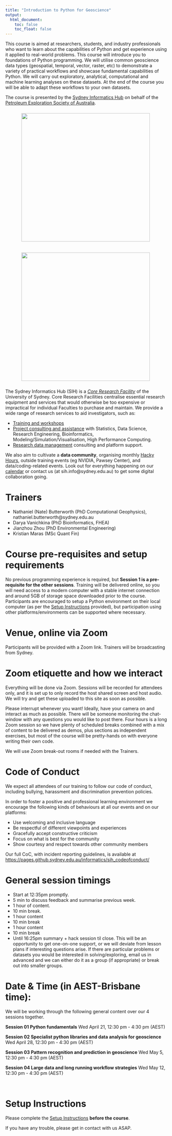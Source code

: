 ```yaml
---
title: "Introduction to Python for Geoscience"
output:
  html_document:
    toc: false
    toc_float: false
---
```



This course is aimed at researchers, students, and industry professionals who want to learn about the capabilities of Python and get experience using it applied to real-world problems. This course will introduce you to foundations of Python programming. We will utilise common geoscience data types (geospatial, temporal, vector, raster, etc) to demonstrate a variety of practical workflows and showcase fundamental capabilities of Python. We will carry out exploratory, analytical, computational and machine learning analyses on these datasets. At the end of the course you will be able to adapt these workflows to your own datasets. 

The course is presented by the <a href="https://www.sydney.edu.au/research/facilities/sydney-informatics-hub.html">Sydney Informatics Hub</a> on behalf of the <a href="https://pesa.com.au/events/pesa-qld-online-course-introduction-to-python-for-geoscience/">Petroleum Exploration Society of Australia</a>.

<figure>
  <img src="fig/pesa.jpg" style="margin:10px;width:400px"/>
</figure>

<figure>
  <img src="fig/SIH_logo.jpg" style="margin:10px;width:400px"/>
</figure>

The Sydney Informatics Hub (SIH) is a _[Core Research Facility](https://sydney.edu.au/research/facilities.html)_ of the University of Sydney. Core Research Facilities centralise essential research equipment and services that would otherwise be too expensive or impractical for individual Faculties to purchase and maintain. We provide a wide range of research services to aid investigators, such as:

* [Training and workshops](https://sydney.edu.au/research/facilities/sydney-informatics-hub/workshops-and-training.html)
* [Project consulting and assistance](https://sydney.edu.au/research/facilities/sydney-informatics-hub/project-support.html) with Statistics, Data Science, Research Engineering, Bioinformatics, Modeling/Simulation/Visualisation, High Performance Computing.
* [Research data management](https://sydney.edu.au/research/facilities/sydney-informatics-hub/digital-research-infrastructure.html) consulting and platform support.

We also aim to cultivate a **data community**, organising monthly [Hacky Hours](https://sydney.edu.au/research/facilities/sydney-informatics-hub/workshops-and-training/hacky-hour.html), outside training events (eg NVIDIA, Pawsey Center), and data/coding-related events. Look out for everything happening on our [calendar](https://www.sydney.edu.au/research/facilities/sydney-informatics-hub/workshops-and-training/training-calendar.html) or contact us (at sih.info@sydney.edu.au) to get some digital collaboration going.

# Trainers
* Nathaniel (Nate) Butterworth (PhD Computational Geophysics), nathaniel.butterworth@sydney.edu.au
* Darya Vanichkina (PhD Bioinformatics, FHEA) 
* Jianzhou Zhou (PhD Environmental Engineering)
* Kristian Maras (MSc Quant Fin)

# Course pre-requisites and setup requirements

No previous programming experience is required, but **Session 1 is a pre-requisite for the other sessions**. Training will be delivered online, so you will need access to a modern computer with a stable internet connection and around 5GB of storage space downloaded prior to the course. Participants are encouraged to setup a Python environment on their local computer (as per the [Setup Instructions](https://sydney-informatics-hub.github.io/geopython/setup.html) provided), but participation using other platforms/environments can be supported where necessary.

# Venue, online via Zoom
Participants will be provided with a Zoom link. Trainers will be broadcasting from Sydney.

# Zoom etiquette and how we interact
Everything will be done via Zoom. Sessions will be recorded for attendees only, and it is set up to only record the host shared screen and host audio. We will try and get these uploaded to this site as soon as possible. 

Please interrupt whenever you want! Ideally, have your camera on and interact as much as possible. There will be someone monitoring the chat-window with any questions you would like to post there.  Four hours is a long Zoom session so we have plenty of scheduled breaks combined with a mix of content to be delivered as demos, plus sections as independent exercises, but most of the course will be pretty-hands on with everyone writing their own code. 

We will use Zoom break-out rooms if needed with the Trainers.


# Code of Conduct
We expect all attendees of our training to follow our code of conduct, including bullying, harassment and discrimination prevention policies.

In order to foster a positive and professional learning environment we encourage the following kinds of behaviours at all our events and on our platforms:

* Use welcoming and inclusive language
* Be respectful of different viewpoints and experiences
* Gracefully accept constructive criticism
* Focus on what is best for the community
* Show courtesy and respect towards other community members

Our full CoC, with incident reporting guidelines, is available at [https://pages.github.sydney.edu.au/informatics/sih_codeofconduct/](https://pages.github.sydney.edu.au/informatics/sih_codeofconduct/)


# General session timings

* Start at 12:35pm promptly. 
* 5 min to discuss feedback and summarise previous week.
* 1 hour of content.
* 10 min break.
* 1 hour content
* 10 min break
* 1 hour content
* 10 min break
* Until 16:25pm summary + hack session til close. This will be an opportunity to get one-on-one support, or we will deviate from lesson plans if interesting questions arise. If there are particular problems or datasets you would be interested in solving/exploring, email us in advanced and we can either do it as a group (if appropriate) or break out into smaller groups.


# Date & Time (in AEST-Brisbane time):	

We will be working through the following general content over our 4 sessions together.

**Session 01 Python fundamentals**
Wed April 21, 12:30 pm - 4:30 pm (AEST)

**Session 02 Specialist python libraries and data analysis for geoscience**
Wed April 28, 12:30 pm - 4:30 pm (AEST)

**Session 03 Pattern recognition and prediction in geoscience**
Wed May 5, 12:30 pm - 4:30 pm (AEST)

**Session 04 Large data and long running workflow strategies**
Wed May 12, 12:30 pm - 4:30 pm (AEST)

<br>

# Setup Instructions

Please complete the [Setup Instructions](https://sydney-informatics-hub.github.io/geopython/setup.html) **before the course**.

If you have any trouble, please get in contact with us ASAP.






